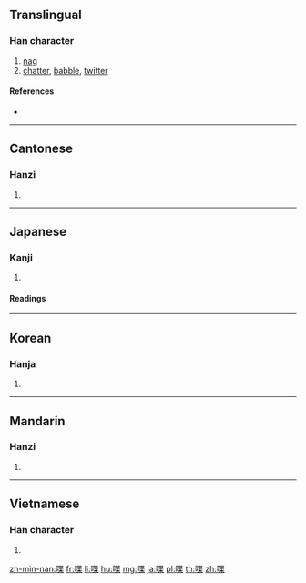 ==Translingual==

===Han character===
{{Han char|rn=30|rad=口|as=09|sn=12|four=64094|canj=RPTD|ids=⿰口枼}}

# [[nag]]
# [[chatter]], [[babble]], [[twitter]]

====References====
* {{Han ref|kx=0198.010|dkj=03917|dj=0419.120|hdz=10649.100|uh=558B|ud=21899|bh=B3E3|bd=46051}}

----

==Cantonese==

===Hanzi===
{{yue-hanzi|jyut=|y=dip6}}

# {{defn|lang=yue|sort=口09}}

----

==Japanese==

===Kanji===
{{ja-kanji|grade=n|rs=口09}}

# {{defn|lang=ja|sort=口09}}

====Readings====
{{ja-readings|goon=[[じょう]] (jō)|kanon=[[ちょう]] (chō)|kun=[[しゃべる]] (shaberu), [[ついばむ]] (tsuibamu)}}

----

==Korean==

===Hanja===
{{ko-hanja|hangeul=[[첩]], [[잡]]|rv=cheop, jap|mr=ch'ŏp, chap}}

# {{defn|lang=ko|sort=口09}}

----

==Mandarin==

===Hanzi===
{{cmn-hanzi|pin=[[dié]] ([[die2]])|wg=tieh<sup>2</sup>}}

# {{defn|lang=cmn|sort=口09}}

----

==Vietnamese==

===Han character===
{{vi-hantu|[[nhịp]]|rs=口09}}

# {{defn|lang=vi|sort=口09}}

[[zh-min-nan:喋]]
[[fr:喋]]
[[li:喋]]
[[hu:喋]]
[[mg:喋]]
[[ja:喋]]
[[pl:喋]]
[[th:喋]]
[[zh:喋]]
